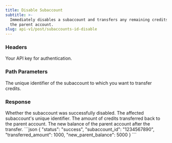 ```yaml
---
title: Disable Subaccount
subtitle: >-
  Immediately disables a subaccount and transfers any remaining credits back to
  the parent account.
slug: api-v1/post/subaccounts-id-disable
---
```



### Headers

<ParamField header="authorization" type="string" required>
  Your API key for authentication.
</ParamField>

### Path Parameters

<ParamField path="subaccount_id" type="string" required>
    The unique identifier of the subaccount to which you want to transfer credits.
</ParamField>

### Response
<ResponseField name="status" type="string">
    Whether the subaccount was successfully disabled.
</ResponseField>

<ResponseField name="subaccount_id" type="string">
    The affected subaccount's unique identifier.
</ResponseField>

<ResponseField name="transferred_amount" type="number">
    The amount of credits transferred back to the parent account.
</ResponseField>

<ResponseField name="new_parent_balance" type="number">
    The new balance of the parent account after the transfer.
</ResponseField>

<ResponseExample>
```json
{
    "status": "success",
    "subaccount_id": "1234567890",
    "transferred_amount": 1000,
    "new_parent_balance": 5000
}
```
</ResponseExample>
